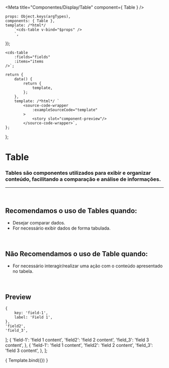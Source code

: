 
<Meta
	title="Componentes/Display/Table"
	component={ Table }
/>

	props: Object.keys(argTypes),
	components: { Table },
	template: /*html*/
		`<cds-table v-bind="$props" />
		`,
});

	<cds-table
		:fields="fields"
		:items="items
	/>`;

	return {
		data() {
			return {
				template,
			};
		},
		template: /*html*/ `
			<source-code-wrapper
				:exampleSourceCode="template"
			>
				<story slot="component-preview"/>
			</source-code-wrapper>`,
	};
};

# Table

### Tables são componentes utilizados para exibir e organizar conteúdo, facilitando a comparação e análise de informações.
---
<br />

## Recomendamos o uso de Tables quando:
- Desejar comparar dados.
- For necessário exibir dados de forma tabulada.

<br />

## Não Recomendamos o uso de Table quando:
- For necessário interagir/realizar uma ação com o conteúdo apresentado no tabela.

<br />

## Preview

	{
		key: 'field-1',
		label: 'Field 1',
	},
	'field2',
	'field_3',
];
	{
		'field-1': 'field 1 content',
		'field2': 'field 2 content',
		'field_3': 'field 3 content',
	},
	{
		'field-1': 'field 1 content',
		'field2': 'field 2 content',
		'field_3': 'field 3 content',
	},
];

<Canvas>
	<Story
		name="Table"
		decorators={[docsDecorator]}
		args={{
			fields,
			items,
		}}
	>
		{ Template.bind({}) }
	</Story>
</Canvas>

<ArgsTable story="Table" />